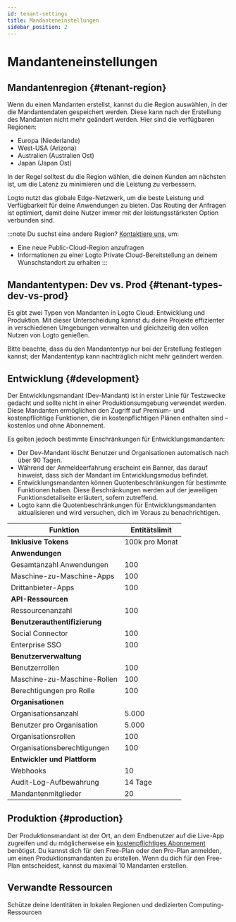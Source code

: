 ```yaml
---
id: tenant-settings
title: Mandanteneinstellungen
sidebar_position: 2
---
```


# Mandanteneinstellungen

## Mandantenregion \{#tenant-region}

Wenn du einen Mandanten erstellst, kannst du die Region auswählen, in der die Mandantendaten gespeichert werden. Diese kann nach der Erstellung des Mandanten nicht mehr geändert werden. Hier sind die verfügbaren Regionen:

- Europa (Niederlande)
- West-USA (Arizona)
- Australien (Australien Ost)
- Japan (Japan Ost)

In der Regel solltest du die Region wählen, die deinen Kunden am nächsten ist, um die Latenz zu minimieren und die Leistung zu verbessern.

Logto nutzt das globale Edge-Netzwerk, um die beste Leistung und Verfügbarkeit für deine Anwendungen zu bieten. Das Routing der Anfragen ist optimiert, damit deine Nutzer immer mit der leistungsstärksten Option verbunden sind.

:::note
Du suchst eine andere Region? [Kontaktiere uns](https://logto.io/contact), um:

- Eine neue Public-Cloud-Region anzufragen
- Informationen zu einer Logto Private Cloud-Bereitstellung an deinem Wunschstandort zu erhalten
  :::

## Mandantentypen: Dev vs. Prod \{#tenant-types-dev-vs-prod}

Es gibt zwei Typen von Mandanten in Logto Cloud: Entwicklung und Produktion. Mit dieser Unterscheidung kannst du deine Projekte effizienter in verschiedenen Umgebungen verwalten und gleichzeitig den vollen Nutzen von Logto genießen.

Bitte beachte, dass du den Mandantentyp nur bei der Erstellung festlegen kannst; der Mandantentyp kann nachträglich nicht mehr geändert werden.

## Entwicklung \{#development}

Der Entwicklungsmandant (Dev-Mandant) ist in erster Linie für Testzwecke gedacht und sollte nicht in einer Produktionsumgebung verwendet werden. Diese Mandanten ermöglichen den Zugriff auf Premium- und kostenpflichtige Funktionen, die in kostenpflichtigen Plänen enthalten sind – kostenlos und ohne Abonnement.

Es gelten jedoch bestimmte Einschränkungen für Entwicklungsmandanten:

- Der Dev-Mandant löscht Benutzer und Organisationen automatisch nach über 90 Tagen.
- Während der Anmeldeerfahrung erscheint ein Banner, das darauf hinweist, dass sich der Mandant im Entwicklungsmodus befindet.
- Entwicklungsmandanten können Quotenbeschränkungen für bestimmte Funktionen haben. Diese Beschränkungen werden auf der jeweiligen Funktionsdetailseite erläutert, sofern zutreffend.
- Logto kann die Quotenbeschränkungen für Entwicklungsmandanten aktualisieren und wird versuchen, dich im Voraus zu benachrichtigen.

| Funktion                      | Entitätslimit  |
| ----------------------------- | -------------- |
| **Inklusive Tokens**          | 100k pro Monat |
| **Anwendungen**               |                |
| Gesamtanzahl Anwendungen      | 100            |
| Maschine-zu-Maschine-Apps     | 100            |
| Drittanbieter-Apps            | 100            |
| **API-Ressourcen**            |                |
| Ressourcenanzahl              | 100            |
| **Benutzerauthentifizierung** |                |
| Social Connector              | 100            |
| Enterprise SSO                | 100            |
| **Benutzerverwaltung**        |                |
| Benutzerrollen                | 100            |
| Maschine-zu-Maschine-Rollen   | 100            |
| Berechtigungen pro Rolle      | 100            |
| **Organisationen**            |                |
| Organisationsanzahl           | 5.000          |
| Benutzer pro Organisation     | 5.000          |
| Organisationsrollen           | 100            |
| Organisationsberechtigungen   | 100            |
| **Entwickler und Plattform**  |                |
| Webhooks                      | 10             |
| Audit-Log-Aufbewahrung        | 14 Tage        |
| Mandantenmitglieder           | 20             |

## Produktion \{#production}

Der Produktionsmandant ist der Ort, an dem Endbenutzer auf die Live-App zugreifen und du möglicherweise ein [kostenpflichtiges Abonnement](https://logto.io/pricing) benötigst. Du kannst dich für den Free-Plan oder den Pro-Plan anmelden, um einen Produktionsmandanten zu erstellen. Wenn du dich für den Free-Plan entscheidest, kannst du maximal 10 Mandanten erstellen.

## Verwandte Ressourcen

<Url href="https://blog.logto.io/data-region-resources">
  Schütze deine Identitäten in lokalen Regionen und dedizierten Computing-Ressourcen
</Url>
